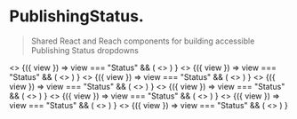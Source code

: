 
<Meta title="Church Center|Publishing Status" />

# PublishingStatus.

> Shared React and Reach components for building accessible Publishing Status dropdowns

<Preview>
  <Story name="*DRAFT TEST: 1">
    <PublishingStatus.ViewController
      churchCenterIsEnabled={true}
      churchCenterAppIsActive={true}
      churchCenterWebIsActive={true}
      userIsOrgAdmin={true}
      churchCenterProductURL="#"
      settingsURL="#"
    >
      <>
        <PublishingStatus.ErrorBoundary>
          <PublishingStatus.ViewSwitch />
        </PublishingStatus.ErrorBoundary>
        <PublishingStatus.ViewContext.Consumer>
          {({ view }) =>
            view === "Status" && (
              <>
                <PublishingStatus.SettingsLink />
                <PublishingStatus.ProductLink />
              </>
            )
          }
        </PublishingStatus.ViewContext.Consumer>
      </>
    </PublishingStatus.ViewController>
  </Story>
</Preview>

<Preview>
  <Story name="*DRAFT TEST: 2">
    <PublishingStatus.ViewController
      churchCenterIsEnabled={true}
      churchCenterAppIsActive={true}
      churchCenterWebIsActive={true}
      userIsOrgAdmin={false}
      churchCenterProductURL="#"
      settingsURL="#"
    >
      <>
        <PublishingStatus.ErrorBoundary>
          <PublishingStatus.ViewSwitch />
        </PublishingStatus.ErrorBoundary>
        <PublishingStatus.ViewContext.Consumer>
          {({ view }) =>
            view === "Status" && (
              <>
                <PublishingStatus.SettingsLink />
                <PublishingStatus.ProductLink />
              </>
            )
          }
        </PublishingStatus.ViewContext.Consumer>
      </>
    </PublishingStatus.ViewController>
  </Story>
</Preview>

<Preview>
  <Story name="*DRAFT TEST: 3">
    <PublishingStatus.ViewController
      churchCenterIsEnabled={true}
      churchCenterAppIsActive={false}
      churchCenterWebIsActive={true}
      userIsOrgAdmin={false}
      churchCenterProductURL="#"
      settingsURL="#"
    >
      <>
        <PublishingStatus.ErrorBoundary>
          <PublishingStatus.ViewSwitch />
        </PublishingStatus.ErrorBoundary>
        <PublishingStatus.ViewContext.Consumer>
          {({ view }) =>
            view === "Status" && (
              <>
                <PublishingStatus.SettingsLink />
                <PublishingStatus.ProductLink />
              </>
            )
          }
        </PublishingStatus.ViewContext.Consumer>
      </>
    </PublishingStatus.ViewController>
  </Story>
</Preview>

<Preview>
  <Story name="*DRAFT TEST: 4">
    <PublishingStatus.ViewController
      churchCenterIsEnabled={true}
      churchCenterAppIsActive={true}
      churchCenterWebIsActive={false}
      userIsOrgAdmin={true}
      churchCenterProductURL="#"
      settingsURL="#"
    >
      <>
        <PublishingStatus.ErrorBoundary>
          <PublishingStatus.ViewSwitch />
        </PublishingStatus.ErrorBoundary>
        <PublishingStatus.ViewContext.Consumer>
          {({ view }) =>
            view === "Status" && (
              <>
                <PublishingStatus.SettingsLink />
                <PublishingStatus.ProductLink />
              </>
            )
          }
        </PublishingStatus.ViewContext.Consumer>
      </>
    </PublishingStatus.ViewController>
  </Story>
</Preview>

<Preview>
  <Story name="*DRAFT TEST: 5">
    <PublishingStatus.ViewController
      churchCenterIsEnabled={true}
      churchCenterAppIsActive={false}
      churchCenterWebIsActive={false}
      userIsOrgAdmin={true}
      churchCenterProductURL="#"
      settingsURL="#"
    >
      <>
        <PublishingStatus.ErrorBoundary>
          <PublishingStatus.ViewSwitch />
        </PublishingStatus.ErrorBoundary>
        <PublishingStatus.ViewContext.Consumer>
          {({ view }) =>
            view === "Status" && (
              <>
                <PublishingStatus.SettingsLink />
                <PublishingStatus.ProductLink />
              </>
            )
          }
        </PublishingStatus.ViewContext.Consumer>
      </>
    </PublishingStatus.ViewController>
  </Story>
</Preview>

<Preview>
  <Story name="*DRAFT TEST: 6">
    <PublishingStatus.ViewController
      churchCenterIsEnabled={true}
      churchCenterAppIsActive={false}
      churchCenterWebIsActive={false}
      userIsOrgAdmin={false}
      churchCenterProductURL="#"
      settingsURL="#"
    >
      <>
        <PublishingStatus.ErrorBoundary>
          <PublishingStatus.ViewSwitch />
        </PublishingStatus.ErrorBoundary>
        <PublishingStatus.ViewContext.Consumer>
          {({ view }) =>
            view === "Status" && (
              <>
                <PublishingStatus.SettingsLink />
                <PublishingStatus.ProductLink />
              </>
            )
          }
        </PublishingStatus.ViewContext.Consumer>
      </>
    </PublishingStatus.ViewController>
  </Story>
</Preview>

<Preview>
  <Story name="*DRAFT TEST: 7">
    <PublishingStatus.ViewController
      churchCenterIsEnabled={false}
      churchCenterAppIsActive={false}
      churchCenterWebIsActive={false}
      userIsOrgAdmin={true}
      churchCenterProductURL="#"
      settingsURL="#"
    >
      <>
        <PublishingStatus.ErrorBoundary>
          <PublishingStatus.ViewSwitch />
        </PublishingStatus.ErrorBoundary>
        <PublishingStatus.ViewContext.Consumer>
          {({ view }) =>
            view === "Status" && (
              <>
                <PublishingStatus.SettingsLink />
                <PublishingStatus.ProductLink />
              </>
            )
          }
        </PublishingStatus.ViewContext.Consumer>
      </>
    </PublishingStatus.ViewController>
  </Story>
</Preview>

<Preview>
  <Story name="*DRAFT TEST: 8">
    <PublishingStatus.ViewController
      churchCenterIsEnabled={false}
      churchCenterAppIsActive={false}
      churchCenterWebIsActive={false}
      userIsOrgAdmin={false}
      churchCenterProductURL="#"
      settingsURL="#"
    >
      <>
        <PublishingStatus.ErrorBoundary>
          <PublishingStatus.ViewSwitch />
        </PublishingStatus.ErrorBoundary>
        <PublishingStatus.ViewContext.Consumer>
          {({ view }) =>
            view === "Status" && (
              <>
                <PublishingStatus.SettingsLink />
                <PublishingStatus.ProductLink />
              </>
            )
          }
        </PublishingStatus.ViewContext.Consumer>
      </>
    </PublishingStatus.ViewController>
  </Story>
</Preview>
